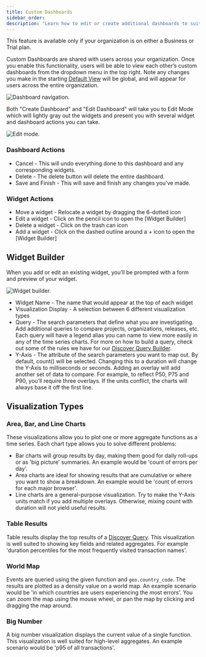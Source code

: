 ```yaml
---
title: Custom Dashboards
sidebar_order:
description: "Learn how to edit or create additional dashboards to suit your organization's needs."
---
```


<Note>

This feature is available only if your organization is on either a Business or Trial plan.

</Note>

Custom Dashboards are shared with users across your organization. Once you enable this functionality, users will be able to view each other’s custom dashboards from the dropdown menu in the top right. Note any changes you make in the starting [Default View](/product/dashboards/) will be global, and will appear for users across the entire organization.

![Dashboard navigation.](dashboard_cropped.png)

Both "Create Dashboard" and "Edit Dashboard" will take you to Edit Mode which will lightly gray out the widgets and present you with several widget and dashboard actions you can take.

![Edit mode.](dashboard_edit.png)

### Dashboard Actions

- Cancel - This will undo everything done to this dashboard and any corresponding widgets.
- Delete - The delete button will delete the entire dashboard.
- Save and Finish - This will save and finish any changes you’ve made.

### Widget Actions

- Move a widget - Relocate a widget by dragging the 6-dotted icon
- Edit a widget - Click on the pencil icon to open the [Widget Builder]
- Delete a widget - Click on the trash can icon
- Add a widget - Click on the dashed outline around a + icon to open the [Widget Builder]

## Widget Builder

When you add or edit an existing widget, you’ll be prompted with a form and preview of your widget.

![Widget builder.](dashboard_widget_builder.png)

- Widget Name - The name that would appear at the top of each widget
- Visualization Display - A selection between 6 different visualization types
- Query - The search parameters that define what you are investigating. Add additional queries to compare projects, organizations, releases, etc. Each query will have a legend alias you can name to view more easily in any of the time series charts. For more on how to build a query, check out some of the rules we have for our [Discover Query Builder](/product/discover-queries/query-builder/).
- Y-Axis - The attribute of the search parameters you want to map out. By default, count() will be selected. Changing this to a duration will change the Y-Axis to milliseconds or seconds. Adding an overlay will add another set of data to compare. For example, to reflect P50, P75 and P90, you’ll require three overlays. If the units conflict, the charts will always base it off the first line.

## Visualization Types

### Area, Bar, and Line Charts

These visualizations allow you to plot one or more aggregate functions as
a time series. Each chart type allows you to solve different problems:

- Bar charts will group results by day, making them good for daily roll-ups or
  as 'big picture' summaries. An example would be 'count of errors per day'.
- Area charts are ideal for showing results that are cumulative or where you want to
  show a breakdown. An example would be 'count of errors for each major browser'.
- Line charts are a general-purpose visualization. Try to make the Y-Axis units match if you add multiple overlays. Otherwise, mixing count with duration will not yield useful results.

### Table Results

Table results display the top results of a [Discover Query](/product/discover-queries/). This
visualization is well suited to showing key fields and related aggregates. For
example 'duration percentiles for the most frequently visited transaction
names'.

### World Map

Events are queried using the given function and `geo.country_code`. The results are plotted as a density value
on a world map. An example scenario would be 'in which countries are users experiencing the most errors'. You can zoom the map using the mouse wheel, or pan the map by clicking and dragging the map around.

### Big Number

A big number visualization displays the current value of a single function. This visualization is well
suited for high-level aggregates. An example scenario would be 'p95 of all
transactions'.
